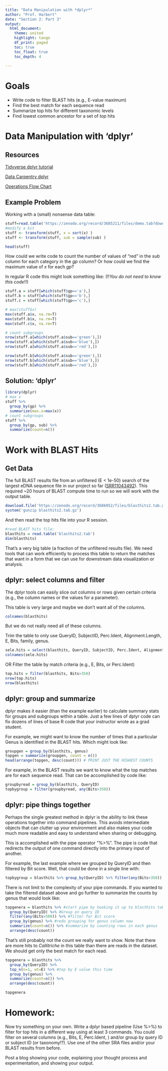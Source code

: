 ```yaml
---
title: "Data Manipulation with *dplyr*"
author: "Prof. Harbert"
date: "Section 2: Part 3"
output: 
  html_document:
    theme: united
    highlight: tango
    df_print: paged
    toc: true
    toc_float: true
    toc_depth: 4
  
---
```


# Goals

+ Write code to filter BLAST hits (e.g., E-value maximum)
+ Find the best match for each sequence read
+ Summarize top hits for different taxonomic levels
+ Find lowest common ancestor for a set of *top* hits

# Data Manipulation with 'dplyr' {.tabset .tabset-fade .tabset-pills}

## Resources

[Tidyverse dplyr tutorial](https://dplyr.tidyverse.org/)

[Data Carpentry dplyr](https://www.google.com/url?sa=t&rct=j&q=&esrc=s&source=web&cd=1&cad=rja&uact=8&ved=2ahUKEwj3wYePm-nnAhXKmeAKHUmkDkAQFjAAegQIAhAB&url=https%3A%2F%2Fdatacarpentry.org%2FR-genomics%2F04-dplyr.html&usg=AOvVaw1vyTylK2tLU728FSZbYHAR)

[Operations Flow Chart]()

## Example Problem 

Working with a (small) nonsense data table:

```R
stuff=read.table('https://zenodo.org/record/3685211/files/demo.tab?download=1')
#modify a bit
stuff <- transform(stuff, x = sort(x) )
stuff <- transform(stuff, sub = sample(sub) )

head(stuff)
```

How could we write code to count the number of values of "red" in the *sub* column for each category in the *gp* column? Or how could we find the maximum value of *x* for each *gp*?

In regular R code this might look something like: (!!*You do not need to know this code*!!)

```R
stuff.a = stuff[which(stuff$gp=='a'),]
stuff.b = stuff[which(stuff$gp=='b'),]
stuff.c = stuff[which(stuff$gp=='c'),]

# max(stuff$x)
max(stuff.a$x, na.rm=T)
max(stuff.b$x, na.rm=T)
max(stuff.c$x, na.rm=T)

# count subgroups
nrow(stuff.a[which(stuff.a$sub=='green'),])
nrow(stuff.a[which(stuff.a$sub=='blue'),])
nrow(stuff.a[which(stuff.a$sub=='red'),])

nrow(stuff.b[which(stuff.a$sub=='green'),])
nrow(stuff.b[which(stuff.a$sub=='blue'),])
nrow(stuff.b[which(stuff.a$sub=='red'),])

```

## Solution: 'dplyr'

```R
library(dplyr)
# max x
stuff %>%
  group_by(gp) %>%
  summarize(max.x=max(x))
# count subgroups
stuff %>% 
  group_by(gp, sub) %>%
  summarize(count=n())

```

# Work with BLAST Hits {.tabset .tabset-fade .tabset-pills}

## Get Data

The full BLAST results file from an unfiltered (E < 1e-50) search of the largest eDNA sequence file in our project so far ([SRR11043492](https://trace.ncbi.nlm.nih.gov/Traces/sra?run=SRR11043492)). This required ~20 hours of BLAST compute time to run so we will work with the output table.

```R
download.file('https://zenodo.org/record/3686052/files/blasthits2.tab.gz?download=1',overwrite=T, destfile = 'blasthits2.tab.gz')
system('gunzip blasthits2.tab.gz')
```

And then read the top hits file into your R session.

```R
#read BLAST hits file: 
blasthits = read.table('blasthits2.tab')
dim(blasthits)
```

That's a very big table (a fraction of the unfiltered results file). We need tools that can work efficiently to process this table to return the matches that want in a form that we can use for downstream data visualization or analysis.

## dplyr: select columns and filter

The dplyr tools can easily slice out columns or rows given certain criteria (e.g., the column names or the values for a parameter). 

This table is very large and maybe we don't want all of the columns.

```R
colnames(blasthits)
```

But we do not really need all of these columns. 

Trim the table to only use QueryID, SubjectID, Perc.Ident, Alignment.Length, E, Bits, family, genus.

```R
sele.hits = select(blasthits, QueryID, SubjectID, Perc.Ident, Alignment.Length, E, Bits, family, genus)
colnames(sele.hits)
```

OR Filter the table by match criteria (e.g., E, Bits, or Perc.Ident)

```R
top.hits = filter(blasthits, Bits>350)
nrow(top.hits)
nrow(blasthits)
```

## dplyr: group and summarize

dplyr makes it easier (than the example earlier) to calculate summary stats for groups and subgroups within a table. Just a few lines of dplyr code can fix dozens of lines of base R code that your instructor wrote as a grad student.

For example, we might want to know the number of times that a particular Genus is identified in the BLAST hits. Which might look like:

```R
groupgen = group_by(blasthits, genus) 
topgen = summarize(groupgen, count = n())
head(arrange(topgen, desc(count))) # PRINT JUST THE HIGHEST COUNTS

```

For example, in the BLAST results we want to know what the top matches are for each sequence read. That can be accomplished by code like:

```R
groupbyread = group_by(blasthits, QueryID)
topbygroup = filter(groupbyread, any(Bits>350))
```



## dplyr: pipe things together

Perhaps the single greatest method in dplyr is the ability to link these operations together into command pipelines. This avoids intermediate objects that can clutter up your environment and also makes your code much more readable and easy to understand when sharing or debugging.

This is accomplished with the pipe operator "%>%". The pipe is code that redirects the output of one command directly into the primary input of another.

For example, the last example where we grouped by QueryID and then filtered by Bit score. Well, that could be done in a single line with:

```R
topbygroup = blasthits %>% group_by(QueryID) %>% filter(any(Bits>350))

```

There is not limit to the complexity of your pipe commands. If you wanted to take the filtered dataset above and go further to summarize the counts by genus that would look like:

```R
topgenera = blasthits %>% #start pipe by hooking it up to blasthits table
  group_by(QueryID) %>% #Group on query ID
  filter(any(Bits>500)) %>% #filter for Bit score
  group_by(genus) %>% #redo grouping for genus column now
  summarize(count=n()) %>% #summarize by counting rows in each genus 
  arrange(desc(count))

```

That's still probably not the count we really want to show. Note that there are more hits to *Callitriche* in this table than there are reads in the dataset. We should get only the best match for each read.

```R
topgenera = blasthits %>% 
  group_by(QueryID) %>% 
  top_n(n=1, wt=E) %>% #top by E value this time
  group_by(genus) %>% 
  summarize(count=n()) %>% 
  arrange(desc(count))

topgenera

```

# Homework:

Now try something on your own. Write a dplyr based pipeline (Use %>%) to filter for top hits in a different way using at least 3  commands. You could filter on several columns (e.g., Bits, E, Perc.Ident, ) and/or group by query ID or subject ID (or taxonomy!?). Use one of the other SRA files and/or your BLAST results from before.

Post a blog showing your code, explaining your thought process and experimentation, and showing your output. 